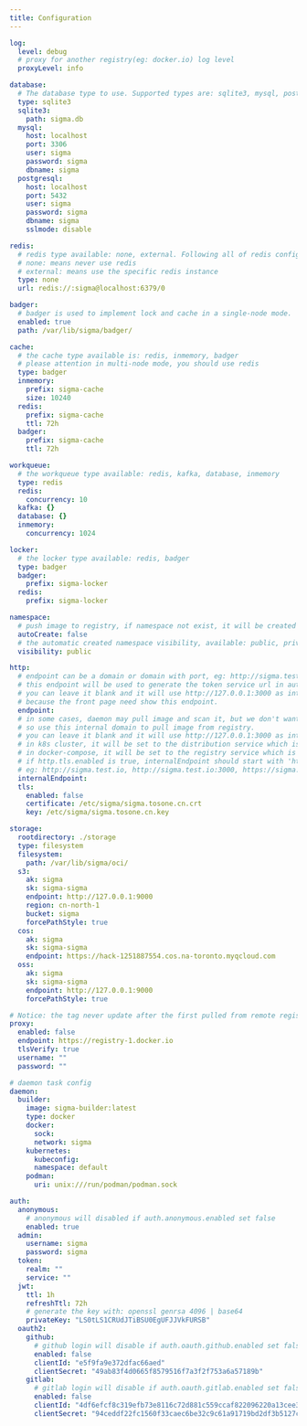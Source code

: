 ```yaml
---
title: Configuration
---
```


``` yaml
log:
  level: debug
  # proxy for another registry(eg: docker.io) log level
  proxyLevel: info

database:
  # The database type to use. Supported types are: sqlite3, mysql, postgresql
  type: sqlite3
  sqlite3:
    path: sigma.db
  mysql:
    host: localhost
    port: 3306
    user: sigma
    password: sigma
    dbname: sigma
  postgresql:
    host: localhost
    port: 5432
    user: sigma
    password: sigma
    dbname: sigma
    sslmode: disable

redis:
  # redis type available: none, external. Following all of redis config just use reference here.
  # none: means never use redis
  # external: means use the specific redis instance
  type: none
  url: redis://:sigma@localhost:6379/0

badger:
  # badger is used to implement lock and cache in a single-node mode.
  enabled: true
  path: /var/lib/sigma/badger/

cache:
  # the cache type available is: redis, inmemory, badger
  # please attention in multi-node mode, you should use redis
  type: badger
  inmemory:
    prefix: sigma-cache
    size: 10240
  redis:
    prefix: sigma-cache
    ttl: 72h
  badger:
    prefix: sigma-cache
    ttl: 72h

workqueue:
  # the workqueue type available: redis, kafka, database, inmemory
  type: redis
  redis:
    concurrency: 10
  kafka: {}
  database: {}
  inmemory:
    concurrency: 1024

locker:
  # the locker type available: redis, badger
  type: badger
  badger:
    prefix: sigma-locker
  redis:
    prefix: sigma-locker

namespace:
  # push image to registry, if namespace not exist, it will be created automatically
  autoCreate: false
  # the automatic created namespace visibility, available: public, private
  visibility: public

http:
  # endpoint can be a domain or domain with port, eg: http://sigma.test.io, https://sigma.test.io:30080, http://127.0.0.1:3000
  # this endpoint will be used to generate the token service url in auth middleware,
  # you can leave it blank and it will use http://127.0.0.1:3000 as internal domain by default,
  # because the front page need show this endpoint.
  endpoint:
  # in some cases, daemon may pull image and scan it, but we don't want to pull image from public registry domain,
  # so use this internal domain to pull image from registry.
  # you can leave it blank and it will use http://127.0.0.1:3000 as internal domain by default.
  # in k8s cluster, it will be set to the distribution service which is used to pull image from registry, eg: http://registry.default.svc.cluster.local:3000
  # in docker-compose, it will be set to the registry service which is used to pull image from registry, eg: http://registry:3000
  # if http.tls.enabled is true, internalEndpoint should start with 'https://'
  # eg: http://sigma.test.io, http://sigma.test.io:3000, https://sigma.test.io:30080
  internalEndpoint:
  tls:
    enabled: false
    certificate: /etc/sigma/sigma.tosone.cn.crt
    key: /etc/sigma/sigma.tosone.cn.key

storage:
  rootdirectory: ./storage
  type: filesystem
  filesystem:
    path: /var/lib/sigma/oci/
  s3:
    ak: sigma
    sk: sigma-sigma
    endpoint: http://127.0.0.1:9000
    region: cn-north-1
    bucket: sigma
    forcePathStyle: true
  cos:
    ak: sigma
    sk: sigma-sigma
    endpoint: https://hack-1251887554.cos.na-toronto.myqcloud.com
  oss:
    ak: sigma
    sk: sigma-sigma
    endpoint: http://127.0.0.1:9000
    forcePathStyle: true

# Notice: the tag never update after the first pulled from remote registry, unless you delete the image and pull again.
proxy:
  enabled: false
  endpoint: https://registry-1.docker.io
  tlsVerify: true
  username: ""
  password: ""

# daemon task config
daemon:
  builder:
    image: sigma-builder:latest
    type: docker
    docker:
      sock:
      network: sigma
    kubernetes:
      kubeconfig:
      namespace: default
    podman:
      uri: unix:///run/podman/podman.sock

auth:
  anonymous:
    # anonymous will disabled if auth.anonymous.enabled set false
    enabled: true
  admin:
    username: sigma
    password: sigma
  token:
    realm: ""
    service: ""
  jwt:
    ttl: 1h
    refreshTtl: 72h
    # generate the key with: openssl genrsa 4096 | base64
    privateKey: "LS0tLS1CRUdJTiBSU0EgUFJJVkFURSB"
  oauth2:
    github:
      # github login will disable if auth.oauth.github.enabled set false
      enabled: false
      clientId: "e5f9fa9e372dfac66aed"
      clientSecret: "49ab83f4d0665f8579516f7a3f2f753a6a57189b"
    gitlab:
      # gitlab login will disable if auth.oauth.gitlab.enabled set false
      enabled: false
      clientId: "4df6efcf8c319efb73e8116c72d881c559ccaf822096220a13cee3047b05ed70"
      clientSecret: "94ceddf22fc1560f33caec6be32c9c61a91719bd2df3b5127ccd43187192f95b"
```
